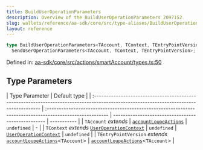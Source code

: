 ```yaml
---
title: BuildUserOperationParameters
description: Overview of the BuildUserOperationParameters 2097152
slug: wallets/reference/aa-sdk/core/src/type-aliases/BuildUserOperationParameters
layout: reference
---
```


```ts
type BuildUserOperationParameters<TAccount, TContext, TEntryPointVersion> =
  SendUserOperationParameters<TAccount, TContext, TEntryPointVersion>;
```

Defined in: [aa-sdk/core/src/actions/smartAccount/types.ts:50](https://github.com/alchemyplatform/aa-sdk/blob/923a52171f7246172caf350853843e6680197da9/aa-sdk/core/src/actions/smartAccount/types.ts#L50)

## Type Parameters

| Type Parameter                                                                                                                          | Default type                                                                                             |
| :-------------------------------------------------------------------------------------------------------------------------------------- | :------------------------------------------------------------------------------------------------------- | -------------------------------------------------- | ----------- |
| `TAccount` _extends_                                                                                                                    | [`accountLoupeActions`](../../../../account-kit/core/src/variables/accountLoupeActions.mdx)              | `undefined`                                        | -           |
| `TContext` _extends_ [`UserOperationContext`](UserOperationContext.mdx)                                                                 | `undefined`                                                                                              | [`UserOperationContext`](UserOperationContext.mdx) | `undefined` |
| `TEntryPointVersion` _extends_ [`accountLoupeActions`](../../../../account-kit/core/src/variables/accountLoupeActions.mdx)\<`TAccount`> | [`accountLoupeActions`](../../../../account-kit/core/src/variables/accountLoupeActions.mdx)\<`TAccount`> |
